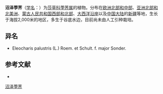 {{Speciesbox
| name = 沼泽荸荠
| status = 
| status_system = 
| image =
| genus = Heleocharis
| species = eupalustris
| authority = Linndb. f.
}}

'''沼泽荸荠'''（[[学名|学名]]：{{lang|la|''Heleocharis eupalustris''}}）为[[莎草科|莎草科]][[荸荠属|荸荠属]]的植物。分布在[[欧洲北部和中部|欧洲北部和中部]]、[[亚洲北部和北美洲|亚洲北部和北美洲]]、[[蒙古人民共和国西部和北部|蒙古人民共和国西部和北部]]、[[大西洋沿岸|大西洋沿岸]]以及[[中国大陆|中国大陆]]的[[新疆|新疆]]等地，生长于海拔2,000米的地区，多生于谷底水边，目前尚未由人工引种栽培。

== 异名 ==
* Eleocharis palustris (L.) Roem. et Schult. f. major Sonder.

== 参考文献 ==
<div class="references-small">
* {{cite web| url =http://www.bioinfo.cn/db05/KmzwSpecies.php?action=view&id=6924| title =沼泽荸荠| work =《中国高等植物数据库全库》| publisher =中国科学院微生物研究所| author =昆明植物研究所| accessdate =2009-02-24| deadurl =yes| archiveurl =https://web.archive.org/web/20160305092951/http://www.bioinfo.cn/db05/KmzwSpecies.php?action=view&id=6924| archivedate =2016-03-05}}
</div>

[[Category:荸荠属|沼泽荸荠]]


{{植物小作品}}